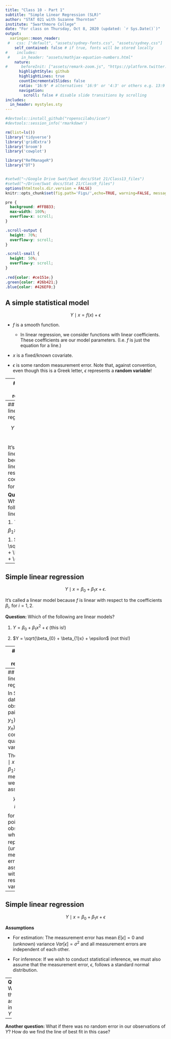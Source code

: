 ```yaml
---
title: "Class 10 - Part 1"
subtitle: "Simple Linear Regression (SLR)"
author: "STAT 021 with Suzanne Thornton"
institute: "Swarthmore College"
date: "For class on Thursday, Oct 8, 2020 (updated: `r Sys.Date()`)"
output:
  xaringan::moon_reader:
 #   css: ["default", "assets/sydney-fonts.css", "assets/sydney.css"]
    self_contained: false # if true, fonts will be stored locally
#    includes:
 #     in_header: "assets/mathjax-equation-numbers.html"
    nature:
#      beforeInit: ["assets/remark-zoom.js", "https://platform.twitter.com/widgets.js"]
      highlightStyle: github
      highlightLines: true
      countIncrementalSlides: false
      ratio: '16:9' # alternatives '16:9' or '4:3' or others e.g. 13:9
      navigation:
        scroll: false # disable slide transitions by scrolling
includes:
  in_header: mystyles.sty
---
```


```r
#devtools::install_github("ropenscilabs/icon")
#devtools::session_info('rmarkdown')

rm(list=ls())
library('tidyverse')
library('gridExtra')
library('broom')
library('cowplot')

library("RefManageR")
library("DT")


#setwd("~/Google Drive Swat/Swat docs/Stat 21/Class13_files")
#setwd("~/Drive/Swat docs/Stat 21/Class9_files")
options(htmltools.dir.version = FALSE)
knitr::opts_chunk$set(fig.path='Figs/',echo=TRUE, warning=FALSE, message=FALSE)

```

```css
pre {
  background: #FFBB33;
  max-width: 100%;
  overflow-x: scroll;
}

.scroll-output {
  height: 70%;
  overflow-y: scroll;
}

.scroll-small {
  height: 50%;
  overflow-y: scroll;
}
   
.red{color: #ce151e;}
.green{color: #26b421;}
.blue{color: #426EF0;}
```


## A simple statistical model 

$$Y\mid x = f(x) + \epsilon$$

- $f$ is a smooth function.
  
  - In linear regression, we consider functions with linear coefficients. These coefficients are our model parameters. (I.e. $f$ is just the equation for a line.)

- $x$ is a fixed/known covariate. 

- $\epsilon$ is some random measurement error. Note that, against convention, even though this is a Greek letter, $\epsilon$ represents a **random variable**!


---
## Simple linear regression


Statistical convention represents a regression line with a intercept, $\beta_0$, and a slope $\beta_1$ so that we have the following **simple linear regression model**:
$$Y\mid x = \beta_0 + \beta_1 x + \epsilon.$$


- $Y$ is the response (output) variable. We assume that there is some random error associated with our observations of $Y$.
- $x$ is a predictor (explanatory, covariate, input) variable. We assume there is **no** random error associated with $x$, i.e. that all values of $x$ are fixed, so it's not a random variable.  
- The behavior of $Y$ is modeled conditional upon the predictor $x$.
- $\beta_{0}$, $\beta_{1}$ are the regression model coefficients (the intercept and slope, respectively). 

***

Compare this to the the typical algebraic notation for the equation of a line: 
$$Y = ax + b.$$


For more information on interpreting negative intercept values <a href="https://statisticsbyjim.com/regression/interpret-constant-y-intercept-regression/">go here</a>.

---
## Simple linear regression 

$$Y \mid x = \beta_0 + \beta_1 x + \epsilon.$$

It's called a linear model because $f$ is linear with respect to the coefficients $\beta_{i}$, for $i=1,2$. 




**Question:** Which of the following are linear models? 

1. $Y = \beta_{0} + \beta_{1}x^2 + \epsilon$ 

1. $Y = \sqrt{\beta_{0} + \beta_{1}x} + \epsilon$

---
## Simple linear regression 

$$Y \mid x = \beta_0 + \beta_1 x + \epsilon.$$

It's called a linear model because $f$ is linear with respect to the coefficients $\beta_{i}$, for $i=1,2$. 




**Question:** Which of the following are linear models? 

1. $Y = \beta_{0} + \beta_{1}x^2 + \epsilon$ (this is!)

1. $Y = \sqrt{\beta_{0} + \beta_{1}x} + \epsilon$ (not this!)



---
## Simple linear regression

$$Y \mid x = \beta_0 + \beta_1 x + \epsilon.$$

For now, we are only going to consider the case where $x$ and $Y$ both represent **quantitative, continuous** random variables.


We will be generalizing this SLR (simple linear regression) model to cases where 

  - X is a discrete and quantitative variable; 
  
  - X is a categorical variable (ANOVA);

  - We have more than just one predictor variable (MLR); 

  - Y is a binary variable (logistic regression) - time permitting.
  


---
## Simple linear regression

In SLR, the data we observe are pairs $(x_{1},y_{1}), \dots, (x_{n},y_{n})$, of continuous, quantitative variables. 

The model $Y \mid x = \beta_0 + \beta_1 x + \epsilon$ means that we are assuming 
$$y_{i} = \beta_0 + \beta_1 x_{i} + \epsilon_{i},$$
for each data point we observe where $\epsilon_{i}$ represents an (unobserved) measurement error associated with our response variable. 


---
## Simple linear regression

$$Y \mid x = \beta_0 + \beta_1 x + \epsilon$$

**Assumptions**

- For estimation: The measurement error has mean $E[\epsilon]=0$ and (unknown) variance $Var[\epsilon]=\sigma^2$ and all measurement errors are independent of each other.

- For inference: If we wish to conduct statistical inference, we must also assume that the measurement error, $\epsilon$, follows a standard normal distribution. 


--
**Question:** What do theses assumptions imply about $Y$? 


--
**Another question:** What if there was no random error in our observations of $Y$? How do we find the line of best fit in this case?

